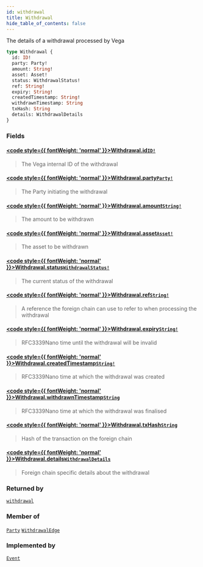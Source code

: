 ```yaml
---
id: withdrawal
title: Withdrawal
hide_table_of_contents: false
---
```








The details of a withdrawal processed by Vega

```graphql
type Withdrawal {
  id: ID!
  party: Party!
  amount: String!
  asset: Asset!
  status: WithdrawalStatus!
  ref: String!
  expiry: String!
  createdTimestamp: String!
  withdrawnTimestamp: String
  txHash: String
  details: WithdrawalDetails
}
```


### Fields

#### [<code style={{ fontWeight: 'normal' }}>Withdrawal.<b>id</b></code>](#)<Bullet />[`ID!`](/docs/testnet/graphql/scalars/id) <Badge class="secondary" text="non-null"/> <Badge class="secondary" text="scalar"/>
> The Vega internal ID of the withdrawal
> 

#### [<code style={{ fontWeight: 'normal' }}>Withdrawal.<b>party</b></code>](#)<Bullet />[`Party!`](/docs/testnet/graphql/objects/party) <Badge class="secondary" text="non-null"/> <Badge class="secondary" text="object"/>
> The Party initiating the withdrawal
> 

#### [<code style={{ fontWeight: 'normal' }}>Withdrawal.<b>amount</b></code>](#)<Bullet />[`String!`](/docs/testnet/graphql/scalars/string) <Badge class="secondary" text="non-null"/> <Badge class="secondary" text="scalar"/>
> The amount to be withdrawn
> 

#### [<code style={{ fontWeight: 'normal' }}>Withdrawal.<b>asset</b></code>](#)<Bullet />[`Asset!`](/docs/testnet/graphql/objects/asset) <Badge class="secondary" text="non-null"/> <Badge class="secondary" text="object"/>
> The asset to be withdrawn
> 

#### [<code style={{ fontWeight: 'normal' }}>Withdrawal.<b>status</b></code>](#)<Bullet />[`WithdrawalStatus!`](/docs/testnet/graphql/enums/withdrawal-status) <Badge class="secondary" text="non-null"/> <Badge class="secondary" text="enum"/>
> The current status of the withdrawal
> 

#### [<code style={{ fontWeight: 'normal' }}>Withdrawal.<b>ref</b></code>](#)<Bullet />[`String!`](/docs/testnet/graphql/scalars/string) <Badge class="secondary" text="non-null"/> <Badge class="secondary" text="scalar"/>
> A reference the foreign chain can use to refer to when processing the withdrawal
> 

#### [<code style={{ fontWeight: 'normal' }}>Withdrawal.<b>expiry</b></code>](#)<Bullet />[`String!`](/docs/testnet/graphql/scalars/string) <Badge class="secondary" text="non-null"/> <Badge class="secondary" text="scalar"/>
> RFC3339Nano time until the withdrawal will be invalid
> 

#### [<code style={{ fontWeight: 'normal' }}>Withdrawal.<b>createdTimestamp</b></code>](#)<Bullet />[`String!`](/docs/testnet/graphql/scalars/string) <Badge class="secondary" text="non-null"/> <Badge class="secondary" text="scalar"/>
> RFC3339Nano time at which the withdrawal was created
> 

#### [<code style={{ fontWeight: 'normal' }}>Withdrawal.<b>withdrawnTimestamp</b></code>](#)<Bullet />[`String`](/docs/testnet/graphql/scalars/string) <Badge class="secondary" text="scalar"/>
> RFC3339Nano time at which the withdrawal was finalised
> 

#### [<code style={{ fontWeight: 'normal' }}>Withdrawal.<b>txHash</b></code>](#)<Bullet />[`String`](/docs/testnet/graphql/scalars/string) <Badge class="secondary" text="scalar"/>
> Hash of the transaction on the foreign chain
> 

#### [<code style={{ fontWeight: 'normal' }}>Withdrawal.<b>details</b></code>](#)<Bullet />[`WithdrawalDetails`](/docs/testnet/graphql/unions/withdrawal-details) <Badge class="secondary" text="union"/>
> Foreign chain specific details about the withdrawal
> 



### Returned by

[`withdrawal`](/docs/testnet/graphql/queries/withdrawal)  <Badge class="secondary" text="query"/>

### Member of

[`Party`](/docs/testnet/graphql/objects/party)  <Badge class="secondary" text="object"/><Bullet />[`WithdrawalEdge`](/docs/testnet/graphql/objects/withdrawal-edge)  <Badge class="secondary" text="object"/>

### Implemented by

[`Event`](/docs/testnet/graphql/unions/event)  <Badge class="secondary" text="union"/>




